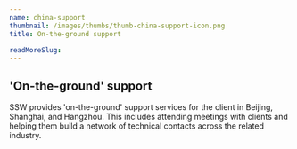 ```yaml
---
name: china-support
thumbnail: /images/thumbs/thumb-china-support-icon.png
title: On-the-ground support

readMoreSlug:
---
```


## 'On-the-ground' support

SSW provides 'on-the-ground' support services for the client in Beijing, Shanghai, and Hangzhou. This includes attending meetings with clients and helping them build a network of technical contacts across the related industry.
